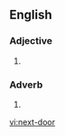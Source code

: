 ==English==
===Adjective===
{{en-adj|-|pos=[[next]]-[[door]]}}
# {{alternative spelling of|[[nextdoor]]}}
===Adverb===
{{en-adv|-|pos=[[next]]-[[door]]}}
# {{alternative spelling of|[[next door]]}}

[[vi:next-door]]